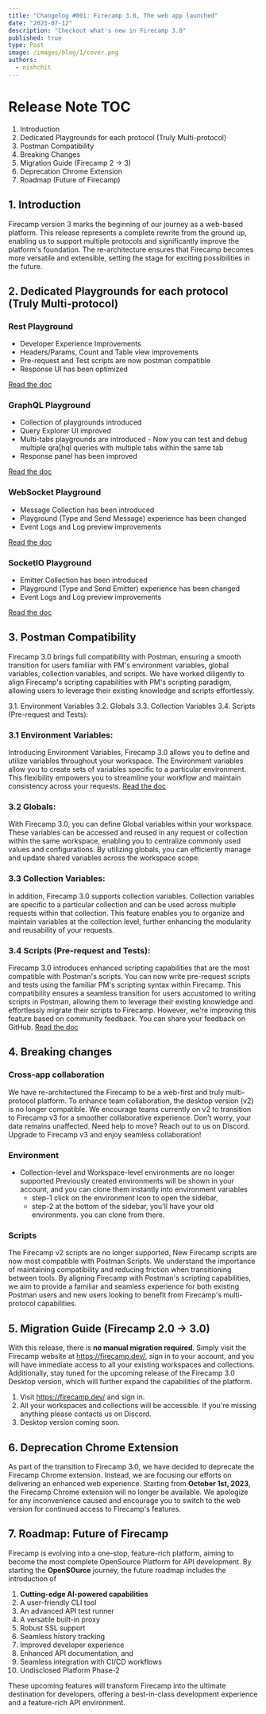 ```yaml
---
title: "Changelog #001: Firecamp 3.0, The web app launched"
date: "2023-07-12"
description: "Checkout what's new in Firecamp 3.0"
published: true
type: Post
image: /images/blog/1/cover.png
authors:
  - nishchit
---
```


# Release Note TOC
 1. Introduction
 2. Dedicated Playgrounds for each protocol (Truly Multi-protocol)
 3. Postman Compatibility
 4. Breaking Changes
 5. Migration Guide (Firecamp 2 -> 3)
 6. Deprecation Chrome Extension
 7. Roadmap (Future of Firecamp)


## 1. Introduction
Firecamp version 3 marks the beginning of our journey as a web-based platform. This release represents a complete rewrite from the ground up, enabling us to support multiple protocols and significantly improve the platform's foundation. The re-architecture ensures that Firecamp becomes more versatile and extensible, setting the stage for exciting possibilities in the future.

## 2. Dedicated Playgrounds for each protocol (Truly Multi-protocol)
### Rest Playground
- Developer Experience Improvements
- Headers/Params, Count and Table view improvements
- Pre-request and Test scripts are now postman compatible
- Response UI has been optimized

[Read the doc](https://firecamp.io/docs/rest/introduction)

### GraphQL Playground
- Collection of playgrounds introduced
- Query Explorer UI improved
- Multi-tabs playgrounds are introduced
      - Now you can test and debug multiple qra[hql queries with multiple tabs within the same tab
- Response panel has been improved

[Read the doc](https://firecamp.io/docs/graphql/introduction)
 
### WebSocket Playground
- Message Collection has been introduced
- Playground (Type and Send Message) experience has been changed
- Event Logs and Log preview improvements

[Read the doc](https://firecamp.io/docs/websocket/introduction)

### SocketIO Playground
- Emitter Collection has been introduced
- Playground (Type and Send Emitter) experience has been changed
- Event Logs and Log preview improvements

[Read the doc](https://firecamp.io/docs/socket-io/introduction)

## 3. Postman Compatibility
Firecamp 3.0 brings full compatibility with Postman, ensuring a smooth transition for users familiar with PM's environment variables, global variables, collection variables, and scripts. We have worked diligently to align Firecamp's scripting capabilities with PM's scripting paradigm, allowing users to leverage their existing knowledge and scripts effortlessly.

3.1. Environment Variables
3.2. Globals
3.3. Collection Variables
3.4. Scripts (Pre-request and Tests):

### 3.1 Environment Variables:
Introducing Environment Variables, Firecamp 3.0 allows you to define and utilize variables throughout your workspace. The Environment variables allow you to create sets of variables specific to a particular environment. This flexibility empowers you to streamline your workflow and maintain consistency across your requests.
[Read the doc](https://firecamp.io/docs/platform/environment)

### 3.2 Globals:
With Firecamp 3.0, you can define Global variables within your workspace. These variables can be accessed and reused in any request or collection within the same workspace, enabling you to centralize commonly used values and configurations. By utilizing globals, you can efficiently manage and update shared variables across the workspace scope.

### 3.3 Collection Variables:
In addition, Firecamp 3.0 supports collection variables. Collection variables are specific to a particular collection and can be used across multiple requests within that collection. This feature enables you to organize and maintain variables at the collection level, further enhancing the modularity and reusability of your requests.

### 3.4 Scripts (Pre-request and Tests):
Firecamp 3.0 introduces enhanced scripting capabilities that are the most compatible with Postman's scripts. You can now write pre-request scripts and tests using the familiar PM's scripting syntax within Firecamp. This compatibility ensures a seamless transition for users accustomed to writing scripts in Postman, allowing them to leverage their existing knowledge and effortlessly migrate their scripts to Firecamp. However, we're improving this feature based on community feedback. You can share your feedback on GitHub.
[Read the doc](https://firecamp.io/docs/platform/scripts)


## 4. Breaking changes
### Cross-app collaboration
We have re-architectured the Firecamp to be a web-first and truly multi-protocol platform. To enhance team collaboration, the desktop version (v2) is no longer compatible. We encourage teams currently on v2 to transition to Firecamp v3 for a smoother collaborative experience. Don't worry, your data remains unaffected. Need help to move? Reach out to us on Discord. Upgrade to Firecamp v3 and enjoy seamless collaboration!


### Environment
- Collection-level and Workspace-level environments are no longer supported
Previously created environments will be shown in your account, and you can clone them instantly into environment variables
    - step-1 click on the environment Icon to open the sidebar, 
    - step-2 at the bottom of the sidebar, you'll have your old environments. you can clone from there.

### Scripts
The Firecamp v2 scripts are no longer supported, New Firecamp scripts are now most compatible with Postman Scripts. We understand the importance of maintaining compatibility and reducing friction when transitioning between tools. By aligning Firecamp with Postman's scripting capabilities, we aim to provide a familiar and seamless experience for both existing Postman users and new users looking to benefit from Firecamp's multi-protocol capabilities.

## 5. Migration Guide (Firecamp 2.0 -> 3.0)
With this release, there is **no manual migration required**. Simply visit the Firecamp website at https://firecamp.dev/, sign in to your account, and you will have immediate access to all your existing workspaces and collections. Additionally, stay tuned for the upcoming release of the Firecamp 3.0 Desktop version, which will further expand the capabilities of the platform.
1. Visit https://firecamp.dev/ and sign in.
2. All your workspaces and collections will be accessible. If you're missing anything please contacts us on Discord.
3. Desktop version coming soon.

##  6. Deprecation Chrome Extension
As part of the transition to Firecamp 3.0, we have decided to deprecate the Firecamp Chrome extension. Instead, we are focusing our efforts on delivering an enhanced web experience. Starting from **October 1st, 2023**, the Firecamp Chrome extension will no longer be available. We apologize for any inconvenience caused and encourage you to switch to the web version for continued access to Firecamp's features.

## 7. Roadmap: Future of Firecamp

Firecamp is evolving into a one-stop, feature-rich platform, aiming to become the most complete OpenSource Platform for API development. By starting the **OpenSOurce** journey, the future roadmap includes the introduction of 

1. **Cutting-edge AI-powered capabilities**
2. A user-friendly CLI tool
3. An advanced API test runner
4. A versatile built-in proxy
5. Robust SSL support
6. Seamless history tracking
7. Improved developer experience
8. Enhanced API documentation, and 
9. Seamless integration with CI/CD workflows
10. Undisclosed Platform Phase-2

These upcoming features will transform Firecamp into the ultimate destination for developers, offering a best-in-class development experience and a feature-rich API environment. 
